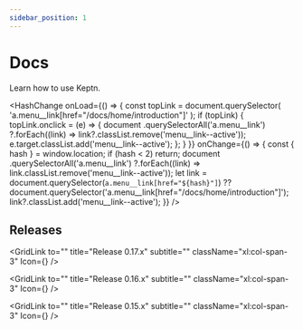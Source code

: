 ```yaml
---
sidebar_position: 1
---
```


# Docs

Learn how to use Keptn.


<!-- Hack for highlighting menu links with anchor tags -->

<HashChange
  onLoad={() => {
    const topLink = document.querySelector(
      'a.menu__link[href="/docs/home/introduction"]'
    );
    if (topLink) {
      topLink.onclick = (e) => {
        document
          .querySelectorAll('a.menu__link')
          ?.forEach((link) => link?.classList.remove('menu__link--active'));
        e.target.classList.add('menu__link--active');
      };
    }
  }}
  onChange={() => {
    const { hash } = window.location;
    if (hash < 2) return;
    document
      .querySelectorAll('a.menu__link')
      ?.forEach((link) => link.classList.remove('menu__link--active'));
    let link =
      document.querySelector(`a.menu__link[href="${hash}"]`) ??
      document.querySelector('a.menu__link[href="/docs/home/introduction"]');
    link?.classList.add('menu__link--active');
  }}
/>

<div className="grid xl:grid-cols-6 gap-4">

<GetStartedCard
  title="Explore Keptn"
  descriptionText=""
  className="from-[#1488CC] to-[#2B32B2] xl:col-span-2"
  getStartedLink="/explore_keptn/explore_keptn"
  BGIcon={KeptnCardIcon}
  bgClassName="block rotate-[-5deg] right-1 bottom-[-0.5rem]"
/>

<GetStartedCard
  title="Quick Start"
  descriptionText=""
  className="from-[#4B6CB7] to-[#182848] xl:col-span-2"
  getStartedLink="/quickstart/quickstart"
  BGIcon={KeptnCardIcon}
  bgClassName="block rotate-[-5deg] right-1 bottom-[-0.5rem]"
/>

<GetStartedCard
  title="Concepts"
  descriptionText=""
  className="from-[#1488CC] to-[#2B32B2] xl:col-span-2"
  getStartedLink="/concepts/concepts"
  BGIcon={KeptnCardIcon}
  bgClassName="block rotate-[-5deg] right-1 bottom-[-0.5rem]"
/>

<GetStartedCard
  title="Installation"
  descriptionText=""
  className="bg-gradient-to-rl from-[#FF512F] to-[#F09819] xl:col-span-2"
  getStartedLink="/installation/installation"
  BGIcon={KeptnCardIcon}
  bgClassName="block rotate-[-5deg] right-1 bottom-[-0.5rem]"
/>

<GetStartedCard
  title="Tutorials"
  descriptionText=""
  className="bg-gradient-to-rl from-[#CB55C0] to-[#F28E0E] xl:col-span-2"
  getStartedLink="/tutorials/tutorials"
  BGIcon={KeptnCardIcon}
  bgClassName="block rotate-[-5deg] right-1 bottom-[-0.5rem]"
/>

<GetStartedCard
  title="Roadmap"
  descriptionText=""
  className="bg-gradient-to-rl from-[#FF512F] to-[#F09819] xl:col-span-2"
  getStartedLink="/roadmap/roadmap"
  BGIcon={KeptnCardIcon}
  bgClassName="block rotate-[-5deg] right-1 bottom-[-0.5rem]"
/>

<GetStartedCard
  title="Integrations"
  descriptionText=""
  className="bg-gradient-to-rl from-[#CB55C0] to-[#F28E0E] xl:col-span-2"
  getStartedLink="/integrations/integrations"
  BGIcon={KeptnCardIcon}
  bgClassName="block rotate-[-5deg] right-1 bottom-[-0.5rem]"
/>

<GetStartedCard
  title="News"
  descriptionText=""
  className="bg-gradient-to-rl from-[#FF512F] to-[#F09819] xl:col-span-2"
  getStartedLink="/news/news"
  BGIcon={KeptnCardIcon}
  bgClassName="block rotate-[-5deg] right-1 bottom-[-0.5rem]"
/>

</div>

## Releases

<div className="grid xl:grid-cols-6 gap-4">

<GridLink
  to=""
  title="Release 0.17.x"
  subtitle=""
  className="xl:col-span-3"
  Icon={<UpdateIcon className="mr-4 h-10" />}
/>

<GridLink
  to=""
  title="Release 0.16.x"
  subtitle=""
  className="xl:col-span-3"
  Icon={<UpdateIcon className="mr-4 h-10" />}
/>

<GridLink
  to=""
  title="Release 0.15.x"
  subtitle=""
  className="xl:col-span-3"
  Icon={<UpdateIcon className="mr-4 h-10" />}
/>
</div>
